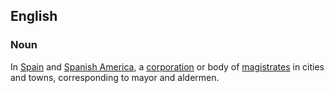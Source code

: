 ==English==
===Noun===
In [[Spain]] and [[Spanish America]], a [[corporation]] or body of [[magistrate]]s in cities and towns, corresponding to mayor and aldermen.